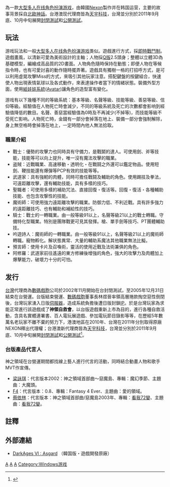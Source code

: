 {{Link style|time=2015-12-12T03:12:23+00:00}}
{{NoteTA
| G1=Games
}}
{{Infobox VG
|title=神之領域
|english = Asgard
|original = 아스가르드
|image = Asgard_logo.gif
|genre =[[大型多人在线角色扮演游戏|大型多人在线角色扮演游戏]]
|platforms =[[Microsoft_Windows|Microsoft Windows]]
|developer =[[Nexon|Nexon]] 
|publisher ={{Vgrelease|KR|[[Nexon|Nexon]]|JP|Nexon|TW|[[數碼戲胞|數碼戲胞]]→[[天宇科技|天宇科技]]|HK|[[天宇科技|天宇科技]]}}
|modes = [[大型多人在线游戏|大型多人在线游戏]]
|released ={{Vgrelease|KR|2000年10月|JP|2003年8月11日|TW|2003年<small>（數碼戲胞）</small>|TWHK|2011年11月<small>（天宇科技）</small>}}
|shutdown ={{Vgrelease|TW|2005年12月31日<small>（數碼戲胞）</small>}}
|onlinegame =1 
}}

{{Vgname|神之領域|en=Asgard|ko=아스가르드}}為一款[[大型多人在线角色扮演游戏|大型多人在线角色扮演游戏]]，由韓國[[Nexon|Nexon]]製作并在韩国运营，主要的故事背景採自[[北歐神話|北歐神話]]。台港澳现代理商皆為[[天宇科技|天宇科技]]，台灣並分別於2011年9月底、10月中旬展開[[封閉測試|封閉測試]]和[[公開測試|公開測試]]。

== 玩法 ==
游戏玩法和一般[[大型多人在线角色扮演游戏|大型多人在线角色扮演游戏]]类似。遊戲進行方式，採[[即時制|即時戰鬥制]]。遊戲畫風，以清新可愛為美術設計的主軸；人物採[[Q版|Q版]]2.5頭身；整體以立體3D為基礎模型，編繪成高品質的2D畫面。人物角色隨時保持在動態；即便人物在等候指令時，也有可愛討喜的動作隨時擺弄著。遊戲具有獨樹一格的打招呼方式，是可以利用虛晃攻擊Miss的方式，來吸引其他玩家注意。搭配鍵盤的按鍵組合，快速使人物出現表情氣球以及各式動作，來表達操作者當下的情緒狀態。裝備外型方面，使用[[紙娃娃系統|紙娃娃系統]]([[:en:_Avatar_(virtual_reality)|Avatar]])讓角色的造型富有變化。

游戏有以下幾種不同的等級系統：基本等級、名聲等級、技能等級、善惡等級、信仰等級。經驗值在人物死亡時會減少，不同的等級系統及死亡的次數都會影响到經驗值降低的數目。名聲、善惡當經驗值為0時及不再減少(不掉等)，而技能等級不受死亡影响。人物死亡時，金錢有一部分會掉落在地上、裝備一部分會強制解除，身上無空格時會掉落在地上，一定時間內他人無法拾取。

=== 職業介紹 ===
*戰士：優勢的攻擊力也同時具有守備力，是戰鬬的達人。可使用劍、斧等技能，技能等可以向上提升，唯一沒有魔法攻擊的職業。
*盗賊：近戰職業、高速移動・透明化・在戰鬪之外還可以鑑定物品。使用短劍、鞕技能還有爆彈等PCP有效的技能等等。
*武道家：具有強軔的肉體，同時可擔任戰鬪及輔助的角色。使用踢技及拳法，可遠距離攻擊，還有輔助技能，具有多樣的技巧。
*聖職者：可使用多樣的補助咒法、直接回復・復活等。回復・復活・各種輔助技能、也包含攻撃性的技能。
*魔術師：可使用強力遠距離攻擊的職業。防御力低、不利近戰。具有許多強力的遠距離技巧、也有輔助和補給性的技巧。
*騎士：戰士的一轉職業。由一般等級91以上，名聲等級21以上的戰士轉職。守備特化型職業。特別是團隊戰更可見其發揮。槍、單手劍等技巧、PT團體輔助技。
*吟遊詩人：魔術師的一轉職業。由一般等級91以上，名聲等級21以上的魔術師轉職。寵物孵化。解状態異常、大量的輔助系魔法其他職業無法比擬。
*預言師：使用卡片及召喚術，靈活的使用近戰及法術兼俱的角色。
*阿修羅：武道家前往遙遠的東方修練後增強的角色，強大的攻擊力及肉體加上爆擊能力，破壞力十分的可怕。

== 发行 ==
[[台灣|台灣]]代理商為[[數碼戲胞|數碼戲胞]]公司於2002年11月開始在台封閉測試，至2005年12月31日結束在台營運。台版結束營運、[[數碼戲胞|數碼戲胞]]董事長林煜晉率領高層捲款掏空惡性倒閉後，台灣玩家湧入日版[[伺服器|伺服器]]，造成系統負擔後遭日版封鎖[[IP地址|IP]]。於是台灣玩家為求能正常進行該遊戲成了'''神領自救會'''，以台版遊戲重新上市為目的，進行各種自救活動，含具名實體連署書、百人電玩展遊戲、參加電玩節目錄影等等，在歷經5年數萬名老玩家不離不棄的努力下，港澳地區在2010年、台灣在2011年分別取得原廠NEXON釋出代理權；台港澳新代理商皆為[[天宇科技|天宇科技]]，台灣並分別於2011年9月底、10月中旬展開[[封閉測試|封閉測試]]和[[公開測試|公開測試]]<ref>{{Cite web |url=http://gnn.gamer.com.tw/3/57973.html |title=重返台灣市場！《新神之領域》10 月中旬在台公測 |access-date=2011-12-02 |archive-date=2016-03-04 |archive-url=https://web.archive.org/web/20160304085026/http://gnn.gamer.com.tw/3/57973.html |dead-url=no }}</ref>。

===台版產品代言人===
神之領域在台營運期間都找線上藝人進行代言的活動，同時結合動畫人物和歌手MVT作宣傳。

*[[梁詠琪|梁詠琪]]：代言版本2002：神之領域首部曲～惡魔島、專輯：魔幻季節、主題曲：大魔頭。
*[[F4_(男子團體)|F4]]：代言版本：0.8、專輯：Fantasy 4 Ever、主題曲：愛的領域。
*[[蔡依林|蔡依林]]：代言版本：神之領域首部曲/惡魔島2003年、專輯：[[看我72變|看我72變]]、主題曲：[[看我72變_(歌曲)|看我72變]]。

== 註釋 ==
{{reflist|2}}

==外部連結==
* [http://asgard.nexon.com/ DarkAges VI : Asgard] {{Wayback|url=http://asgard.nexon.com/ |date=20210125113438 }}（韓国版・遊戲開發原廠）


[[Category:大型多人在线角色扮演游戏|A]]
[[Category:2000年电子游戏|A]]
[[Category:北歐神話題材作品|A]]
[[Category:Windows游戏|Category:Windows游戏]]